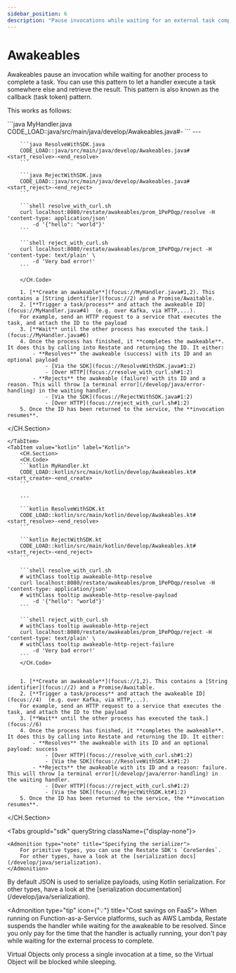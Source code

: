 ```yaml
---
sidebar_position: 6
description: "Pause invocations while waiting for an external task completion."
---
```



# Awakeables

Awakeables pause an invocation while waiting for another process to complete a task.
You can use this pattern to let a handler execute a task somewhere else and retrieve the result.
This pattern is also known as the callback (task token) pattern.

This works as follows:


<Tabs groupId="sdk" queryString>
    <TabItem value="java" label="Java">
        <CH.Section>
        <CH.Code>
        ```java MyHandler.java
        CODE_LOAD::java/src/main/java/develop/Awakeables.java#<start_create>-<end_create>
        ```
        ---

        ```java ResolveWithSDK.java
        CODE_LOAD::java/src/main/java/develop/Awakeables.java#<start_resolve>-<end_resolve>
        ```

        ```java RejectWithSDK.java
        CODE_LOAD::java/src/main/java/develop/Awakeables.java#<start_reject>-<end_reject>
        ```

        ```shell resolve_with_curl.sh
        curl localhost:8080/restate/awakeables/prom_1PePOqp/resolve -H 'content-type: application/json'
            -d '{"hello": "world"}'
        ```

        ```shell reject_with_curl.sh
        curl localhost:8080/restate/awakeables/prom_1PePOqp/reject -H 'content-type: text/plain' \
            -d 'Very bad error!'
        ```

        </CH.Code>

        1. [**Create an awakeable**](focus://MyHandler.java#1,2). This contains a [String identifier](focus://2) and a Promise/Awaitable.
        2. [**Trigger a task/process** and attach the awakeable ID](focus://MyHandler.java#4)  (e.g. over Kafka, via HTTP,...).
        For example, send an HTTP request to a service that executes the task, and attach the ID to the payload
        3. [**Wait** until the other process has executed the task.](focus://MyHandler.java#6)
        4. Once the process has finished, it **completes the awakeable**. It does this by calling into Restate and returning the ID. It either:
            - **Resolves** the awakeable (success) with its ID and an optional payload
                - [Via the SDK](focus://ResolveWithSDK.java#1:2)
                - [Over HTTP](focus://resolve_with_curl.sh#1:2)
            - **Rejects** the awakeable (failure) with its ID and a reason. This will throw [a terminal error](/develop/java/error-handling) in the waiting handler.
                - [Via the SDK](focus://RejectWithSDK.java#1:2)
                - [Over HTTP](focus://reject_with_curl.sh#1:2)
        5. Once the ID has been returned to the service, the **invocation resumes**.

</CH.Section>

    </TabItem>
    <TabItem value="kotlin" label="Kotlin">
        <CH.Section>
        <CH.Code>
        ```kotlin MyHandler.kt
        CODE_LOAD::kotlin/src/main/kotlin/develop/Awakeables.kt#<start_create>-<end_create>
        ```

        ---

        ```kotlin ResolveWithSDK.kt
        CODE_LOAD::kotlin/src/main/kotlin/develop/Awakeables.kt#<start_resolve>-<end_resolve>
        ```

        ```kotlin RejectWithSDK.kt
        CODE_LOAD::kotlin/src/main/kotlin/develop/Awakeables.kt#<start_reject>-<end_reject>
        ```

        ```shell resolve_with_curl.sh
        # withClass tooltip awakeable-http-resolve
        curl localhost:8080/restate/awakeables/prom_1PePOqp/resolve -H 'content-type: application/json'
        # withClass tooltip awakeable-http-resolve-payload
            -d '{"hello": "world"}'
        ```

        ```shell reject_with_curl.sh
        # withClass tooltip awakeable-http-reject
        curl localhost:8080/restate/awakeables/prom_1PePOqp/reject -H 'content-type: text/plain' \
        # withClass tooltip awakeable-http-reject-failure
            -d 'Very bad error!'
        ```
        </CH.Code>


        1. [**Create an awakeable**](focus://1,2). This contains a [String identifier](focus://2) and a Promise/Awaitable.
        2. [**Trigger a task/process** and attach the awakeable ID](focus://4)  (e.g. over Kafka, via HTTP,...).
        For example, send an HTTP request to a service that executes the task, and attach the ID to the payload
        3. [**Wait** until the other process has executed the task.](focus://6)
        4. Once the process has finished, it **completes the awakeable**. It does this by calling into Restate and returning the ID. It either:
            - **Resolves** the awakeable with its ID and an optional payload: success
                - [Over HTTP](focus://resolve_with_curl.sh#1:2)
                - [Via the SDK](focus://ResolveWithSDK.kt#1:2)
            - **Rejects** the awakeable with its ID and a reason: failure. This will throw [a terminal error](/develop/java/error-handling) in the waiting handler.
                - [Over HTTP](focus://reject_with_curl.sh#1:2)
                - [Via the SDK](focus://RejectWithSDK.kt#1:2)
        5. Once the ID has been returned to the service, the **invocation resumes**.

</CH.Section>
    </TabItem>
</Tabs>



<Tabs groupId="sdk" queryString className={"display-none"}>
<TabItem value="java" label="Java">

    <Admonition type="note" title="Specifying the serializer">
        For primitive types, you can use the Restate SDK's `CoreSerdes`.
        For other types, have a look at the [serialization docs](/develop/java/serialization).
    </Admonition>

</TabItem>
<TabItem value="kotlin" label="Kotlin">
    <Admonition type="note" title="Specifying the serializer">
        By default JSON is used to serialize payloads, using Kotlin serialization.
        For other types, have a look at the [serialization documentation](/develop/java/serialization).
    </Admonition>

</TabItem>
</Tabs>

<Admonition type="tip" icon={"💡"} title="Cost savings on FaaS">
When running on Function-as-a-Service platforms, such as AWS Lambda, Restate suspends the handler while waiting for the awakeable to be resolved.
Since you only pay for the time that the handler is actually running, your don't pay while waiting for the external process to complete.
</Admonition>

<Admonition type="info" title="Awaiting awakeables in Virtual Objects">
    Virtual Objects only process a single invocation at a time, so the Virtual Object will be blocked while sleeping.
</Admonition>
